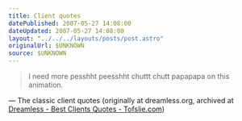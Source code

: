 ```yaml
---
title: Client quotes
datePublished: 2007-05-27 14:08:00
dateUpdated: 2007-05-27 14:08:00
layout: "../../../layouts/posts/post.astro"
originalUrl: $UNKNOWN
source: $UNKNOWN
---
```


> I need more pesshht peesshht chuttt chutt papapapa on this animation.

— The classic client quotes (originally at dreamless.org, archived at [Dreamless - Best Clients Quotes - Tofslie.com](http://tofslie.com/clientquotes.htm))
